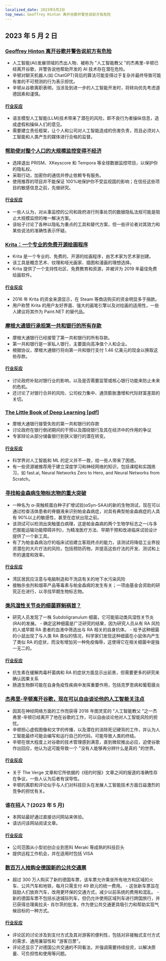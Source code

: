 ```yaml
---
localized_date: 2023年5月2日
top_news: Geoffrey Hinton 离开谷歌并警告说前方有危险
---
```




## 2023 年 5 月 2 日

### [Geoffrey Hinton 离开谷歌并警告说前方有危险](https://www.nytimes.com/2023/05/01/technology/ai-google-chatbot-engineer-quits-hinton.html)

- 人工智能(AI)发展领域的杰出人物、被称为 "人工智能教父 "的杰弗里-辛顿已经离开谷歌，并警告说他帮助开发的 AI 技术存在潜在危险。
- 辛顿对聊天机器人(如 ChatGPT)背后的算法可能变得过于复杂并最终导致可能有害的不可预测的行为表示担忧。
- 辛顿从谷歌离职表明，当涉及到进一步的人工智能开发时，将转向优先考虑道德因素和谨慎。

#### [行业反应](http://news.ycombinator.com/item?id=35771104)

- 语言模型人工智能(LLM)技术带来了潜在的风险，即不良行为者操纵信息，造成虚假和操纵人们的意见。
- 需要建立责任框架，让个人和公司对人工智能造成的伤害负责，而且必须对人工智能和人类产生的媒体进行合格的监督。

### [帮助使对整个人口的大规模监控变得不经济](https://prism-break.org/en/)

- 选择退出 PRISM、XKeyscore 和 Tempora 等全球数据监控项目，以保护你的隐私权。
- 采取行动，加密你的通信并停止依赖专有服务。
- 使用推荐的项目并不能保证 100%地保护你不受监视国的影响；在信任这些项目的敏感信息之前，先做研究。

#### [行业反应](http://news.ycombinator.com/item?id=35772005)

- 一些人认为，对从事监控的公司和政府进行刑事处罚的数据隐私法规可能是阻止大规模监控的唯一解决方案。
- 该帖子讨论了各种以隐私为重点的工具和替代方案，但一些评论者对其效力和某些说法的准确性表示怀疑。

### [Krita：一个专业的免费开源绘画程序](https://krita.org/en/)

- Krita 是一个专业的、免费的、开源的绘画程序，由艺术家为艺术家创建。
- 该工具是概念艺术、纹理和哑光画家、插图和漫画的理想选择。
- Krita 提供了一个支持性社区、免费教育和资源，并被评为 2019 年最佳免费绘画软件。

#### [行业反应](http://news.ycombinator.com/item?id=35771994)

- 2016 年 Krita 的资金来源显示，在 Steam 等商店购买的资金明显多于捐款。
- 用户称赞 Krita 的用户友好界面、强大的画笔引擎以及对绘画的适用性，一些人建议将其作为 Paint.NET 的替代品。

### [摩根大通银行承担第一共和银行的所有存款](https://www.fdic.gov/news/press-releases/2023/pr23034.html)

- 摩根大通银行已经接管了第一共和银行的所有存款。
- 第一共和银行是一家私人银行，主要面向高净值个人和企业。
- 根据协议，摩根大通银行将向第一共和银行支付 1.46 亿美元的现金以换取这些存款。

#### [行业反应](http://news.ycombinator.com/item?id=35770048)

- 讨论政府补贴对银行业的影响，以及是否需要监管或核心银行功能来防止未来的危机。
- 还讨论了对银行合并的风险、公司权力集中、通货膨胀激增和代际财富差距的关切。

### [The Little Book of Deep Learning [pdf]](https://fleuret.org/public/lbdl.pdf)

- 摩根大通银行接管失败的第一共和银行的存款
- 讨论政府在银行倒闭期间的干预以及围绕银行及其在经济中的作用的争议
- 专家辩论从部分储备银行到狭义银行的潜在转变。

#### [行业反应](http://news.ycombinator.com/item?id=35767789)

- 科学界对人工智能和 ML 的定义并不一致，给一些人带来了困惑。
- 有一些资源被推荐用于建立深度学习和神经网络的知识，包括课程和实践练习，如 fast.ai, Neural Networks Zero to Hero, and Neural Networks from Scratch。

### [寻找帕金森病生物标志物的重大突破](https://www.michaeljfox.org/publication/michael-j-fox-foundation-announces-significant-breakthrough-search-parkinsons-biomarker)

- 一种名为 α-突触核蛋白种子扩增试验(αSyn-SAA)的新的生物测试，现在可以通过检查活体患者的脊髓液来识别帕金森病症，对具有典型帕金森病症的人具有 90%以上的敏感性，甚至在症状出现之前。
- 该测试可以检测出突触蛋白病理，这是帕金森病的两个生物学标志之一(与多巴胺能运输功能障碍并列)，为精准医疗方法、早期干预和改进临床试验设计提供了一个新工具。
- 有了为帕金森病治疗的临床试验建立客观终点的能力，该测试将降低工业界投资潜在的大片疗法的风险，包括预防药物，并提高这些疗法的开发、测试和上市的速度和效率。

#### [行业反应](http://news.ycombinator.com/item?id=35770563)

- 湾区居民应注意与电脑制造和干洗店有关的地下水污染风险
- 接触杀虫剂和烟草产品等毒素与帕金森病的发生有关；一项由基金会资助的研究正在进行，以寻找早期生物标志物。

### [类风湿性关节炎的细菌罪魁祸首？](https://www.the-scientist.com/news-opinion/a-bacterial-culprit-for-rheumatoid-arthritis-71088)

- 研究人员发现了一株 Subdoligranulum 细菌，它可能驱动类风湿性关节炎(RA)的发展。 - 确定这种细菌是广泛研究的结果，因为研究人员从有 RA 风险的人或早期 RA 患者的血液中筛选出与 RA 相关的自身抗体。 - 给予这种细菌的小鼠出现了与人类 RA 类似的情况，科学家们发现这种细菌在小鼠体内产生了类似 RA 的症状，而没有增加另一种免疫侮辱，这使得它在相关细菌中是独一无二的。

#### [行业反应](http://news.ycombinator.com/item?id=35775704)

- 抗生素在缓解肉毒杆菌病和 RA 的症状方面显示出前景，但需要更多的研究来确认因果关系
- 肠道生物群可能在自身免疫性疾病中发挥重要作用，包括克罗恩病和葡萄膜炎

### [杰弗里-辛顿离开谷歌，现在可以自由谈论他的人工智能关注点](https://www.theverge.com/2023/5/1/23706311/hinton-godfather-of-ai-threats-fears-warnings)

- 因其在神经网络方面的工作而获得 2018 年图灵奖的 "人工智能教父 "之一杰弗里-辛顿已经离开了他在谷歌的工作，可以自由谈论他对人工智能风险的担忧。
- 辛顿担心虚假图像和文字的传播，以及潜在的消除死记硬背的工作，并认为人工智能最终可能会编写和运行自己的代码，可能导致人类的终结。
- 辛顿在很大程度上对谷歌的技术管理感到满意，直到微软推出必应，迫使谷歌作出回应，他认为这可能导致一个 "没有人能够再分辨什么是真的 "的世界。

#### [行业反应](http://news.ycombinator.com/item?id=35771508)

- 关于 The Verge 文章和它所依据的《纽约时报》文章之间的报道的准确性存在争议，一些人认为后者有误导性。
- 辛顿的离职和评论似乎与人们对科技巨头在发展人工智能技术方面日益激烈的竞争的担忧有关。

### 谁在招人？(2023 年 5 月)

- 本网站最好通过直接访问网站来体验。
- 请访问该网站阅读文章。

#### [行业反应](http://news.ycombinator.com/item?id=35773707)

- 公司范围从小型初创企业到思科 Meraki 等成熟的科技巨头
- 提供远程工作机会，并在适用时包括 VISA

### [数百万人抢购全德国新的公共交通票](https://apnews.com/article/germany-public-transit-cheap-ticket-trains-metro-3d83f1a35ab8e3945b8034b9bd511c29)

- 超过 300 万人购买了新的德国车票，该车票允许乘坐所有地方和区域的火车、公共汽车和地铁，每月只需支付 49 欧元的统一费用。 - 这张新车票旨在鼓励人们放弃汽车，改用更环保的交通方式，减少以前系统的费用和混乱。 - 新的德国车票不包括长途城际列车，但仍允许使用区域列车进行跨国旅行，并已获得总理奥拉夫- 肖尔茨的批准，作为使公共交通更具吸引力和帮助实现气候目标的一种方式。

#### [行业反应](http://news.ycombinator.com/item?id=35770816)

- 评论区的讨论涉及到支付方式及其对游客的便利性，包括对非接触式支付方式的需求、通用兼容性和 "游客日票"。
- 评论还显示了对德国公共交通的不同看法，并强调需要持续投资，以解决质量、可负担性和使用等问题。


